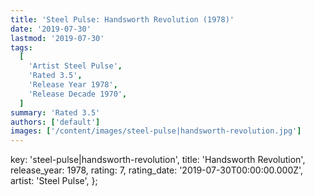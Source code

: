```yaml
---
title: 'Steel Pulse: Handsworth Revolution (1978)'
date: '2019-07-30'
lastmod: '2019-07-30'
tags:
  [
    'Artist Steel Pulse',
    'Rated 3.5',
    'Release Year 1978',
    'Release Decade 1970',
  ]
summary: 'Rated 3.5'
authors: ['default']
images: ['/content/images/steel-pulse|handsworth-revolution.jpg']
---
```


  key: 'steel-pulse|handsworth-revolution',
  title: 'Handsworth Revolution',
  release_year: 1978,
  rating: 7,
  rating_date: '2019-07-30T00:00:00.000Z',
  artist: 'Steel Pulse',
};

<MusicRating data={data} />
